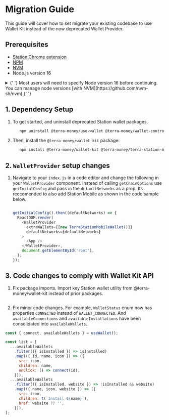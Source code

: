 
# Migration Guide

This guide will cover how to set migrate your existing codebase to use Wallet Kit instead of the now deprecated Wallet Provider.

## Prerequisites

- [Station Chrome extension](../../learn/station/download/station-extension.mdx)
- [NPM](https://www.npmjs.com/)
- [NVM](https://github.com/nvm-sh/nvm)
- Node.js version 16

<Admonition type="tip" icon="💡" title="Node version 16">
  <details>
    <summary>
      {' '}
      Most users will need to specify Node version 16 before continuing. You can
      manage node versions [with NVM](https://github.com/nvm-sh/nvm).{' '}
    </summary>
    ```sh nvm install 16 nvm use 16 ```
  </details>
</Admonition>

## 1. Dependency Setup

1. To get started, and uninstall deprecated Station wallet packages.

   ```sh
      npm uninstall @terra-money/use-wallet @terra-money/wallet-controller @terra-money/wallet-provider
   ```

2. Then, install the `@terra-money/wallet-kit` package:

   ```sh
      npm install @terra-money/wallet-kit @terra-money/terra-station-mobile
   ```

## 2. `WalletProvider` setup changes

1. Navigate to your `index.js` in a code editor and change the following in your `WalletProvider` component. Instead of calling `getChainOptions` use `getInitalConfig` and pass in the `defaultNetworks` as a prop. Its reccomended to also add Station Mobile as shown in the code sample below.

   ```js

   getInitialConfig().then((defaultNetworks) => {
     ReactDOM.render(
       <WalletProvider
         extraWallets={[new TerraStationMobileWallet()]}
         defaultNetworks={defaultNetworks}
       >
         <App />
       </WalletProvider>,
       document.getElementById('root'),
     );
   });
   ```

## 3. Code changes to comply with Wallet Kit API

1. Fix package imports. Import key Station wallet utility from @terra-money/wallet-kit instead of prior packages.

```js
```

2. Fix minor code changes. For example, `WalletStatus` enum now has properties `CONNECTED` instead of `WALLET_CONNECTED`. And `availableConnections` and `availableInstallations` have been consolidated into `availableWallets`.

```js
const { connect, availableWallets } = useWallet();

const list = [
  ...availableWallets
    .filter(({ isInstalled }) => isInstalled)
    .map(({ id, name, icon }) => ({
      src: icon,
      children: name,
      onClick: () => connect(id),
    })),
  ...availableWallets
    .filter(({ isInstalled, website }) => !isInstalled && website)
    .map(({ name, icon, website }) => ({
      src: icon,
      children: t(`Install ${name}`),
      href: website ?? '',
    })),
];
```
